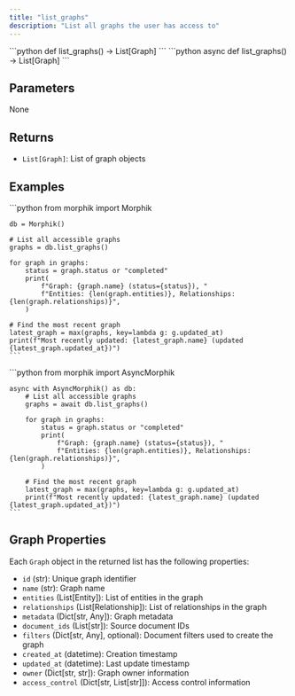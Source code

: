 ```yaml
---
title: "list_graphs"
description: "List all graphs the user has access to"
---
```


<Tabs>
  <Tab title="Sync">
    ```python
    def list_graphs() -> List[Graph]
    ```
  </Tab>
  <Tab title="Async">
    ```python
    async def list_graphs() -> List[Graph]
    ```
  </Tab>
</Tabs>

## Parameters

None

## Returns

- `List[Graph]`: List of graph objects

## Examples

<Tabs>
  <Tab title="Sync">
    ```python
    from morphik import Morphik
    
    db = Morphik()
    
    # List all accessible graphs
    graphs = db.list_graphs()
    
    for graph in graphs:
        status = graph.status or "completed"
        print(
            f"Graph: {graph.name} (status={status}), "
            f"Entities: {len(graph.entities)}, Relationships: {len(graph.relationships)}",
        )
        
    # Find the most recent graph
    latest_graph = max(graphs, key=lambda g: g.updated_at)
    print(f"Most recently updated: {latest_graph.name} (updated {latest_graph.updated_at})")
    ```
  </Tab>
  <Tab title="Async">
    ```python
    from morphik import AsyncMorphik
    
    async with AsyncMorphik() as db:
        # List all accessible graphs
        graphs = await db.list_graphs()
        
        for graph in graphs:
            status = graph.status or "completed"
            print(
                f"Graph: {graph.name} (status={status}), "
                f"Entities: {len(graph.entities)}, Relationships: {len(graph.relationships)}",
            )
        
        # Find the most recent graph
        latest_graph = max(graphs, key=lambda g: g.updated_at)
        print(f"Most recently updated: {latest_graph.name} (updated {latest_graph.updated_at})")
    ```
  </Tab>
</Tabs>

## Graph Properties

Each `Graph` object in the returned list has the following properties:

- `id` (str): Unique graph identifier
- `name` (str): Graph name
- `entities` (List[Entity]): List of entities in the graph
- `relationships` (List[Relationship]): List of relationships in the graph
- `metadata` (Dict[str, Any]): Graph metadata
- `document_ids` (List[str]): Source document IDs
- `filters` (Dict[str, Any], optional): Document filters used to create the graph
- `created_at` (datetime): Creation timestamp
- `updated_at` (datetime):  Last update timestamp
- `owner` (Dict[str, str]): Graph owner information
- `access_control` (Dict[str, List[str]]): Access control information